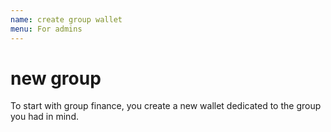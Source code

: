 ```yaml
---
name: create group wallet
menu: For admins
---
```


# new group 

To start with group finance, you create a new wallet dedicated to the group you had in mind.
